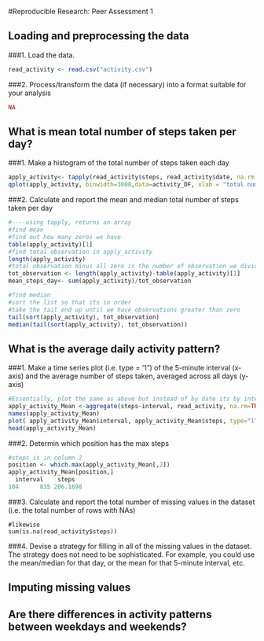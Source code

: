 #Reproducible Research: Peer Assessment 1

## Loading and preprocessing the data
###1. Load the data.
```r
read_activity <- read.csv("activity.csv")
```
###2. Process/transform the data (if necessary) into a format suitable for your analysis
```r
NA
```
## What is mean total number of steps taken per day?
###1. Make a histogram of the total number of steps taken each day
```r
apply_activity<- tapply(read_activity$steps, read_activity$date, na.rm = TRUE, sum)
qplot(apply_activity, binwidth=3000,data=activity_DF, xlab = "total number of steps taken each day")
```
###2. Calculate and report the mean and median total number of steps taken per day
```r
#----using tapply, returns an array
#find mean
#find out how many zeros we have
table(apply_activity)[1]
#find total observation in apply_activity
length(apply_activity)
#total observation minus all zero is the number of observation we divid by
tot_observation <- length(apply_activity)-table(apply_activity)[1]
mean_steps_day<- sum(apply_activity)/tot_observation

#find median
#sort the list so that its in order
#take the tail end up until we have observations greater than zero
tail(sort(apply_activity), tot_observation)
median(tail(sort(apply_activity), tot_observation))
```

## What is the average daily activity pattern?

###1. Make a time series plot (i.e. type = "l") of the 5-minute interval (x-axis) and the average number of steps taken, averaged across all days (y-axis)
```r
#Essentially, plot the same as above but instead of by date its by interval, and we are using mean not sum
apply_activity_Mean <-aggregate(steps~interval, read_activity, na.rm=TRUE, mean)
names(apply_activity_Mean)
plot( apply_activity_Mean$interval, apply_activity_Mean$steps, type="l", xlab="Mean Interval", ylab="Steps", main="Intervals and Steps")
head(apply_activity_Mean)
```

###2. Determin which position has the max steps
```r
#steps is in column 2
position <- which.max(apply_activity_Mean[,2])
apply_activity_Mean[position,]
  interval    steps
104      835 206.1698
```

###3. Calculate and report the total number of missing values in the dataset (i.e. the total number of rows with NAs)
```rsum(is.na(read_activity[,1]))
#likewise
sum(is.na(read_activity$steps))
```
###4. Devise a strategy for filling in all of the missing values in the dataset. The strategy does not need to be sophisticated. For example, you could use the mean/median for that day, or the mean for that 5-minute interval, etc.



## Imputing missing values



## Are there differences in activity patterns between weekdays and weekends?

